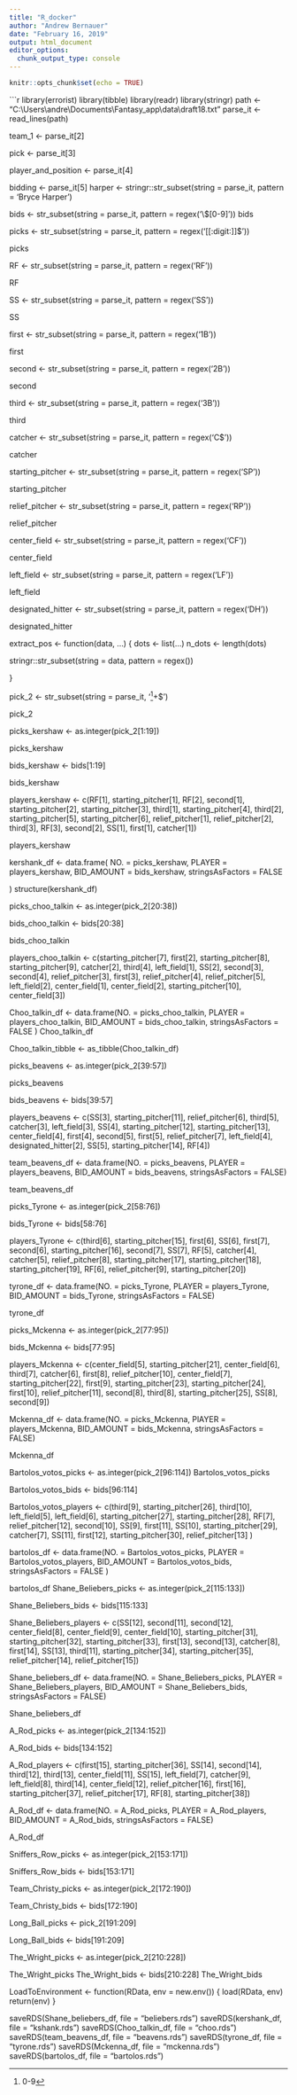 ```yaml
---
title: "R_docker"
author: "Andrew Bernauer"
date: "February 16, 2019"
output: html_document
editor_options: 
  chunk_output_type: console
---
```


```r
knitr::opts_chunk$set(echo = TRUE)
```


```r
library(errorist)
library(tibble)
library(readr)
library(stringr)
path <- "C:\\Users\\andre\\Documents\\Fantasy_app\\data\\draft18.txt"
parse_it <- read_lines(path)

team_1 <- parse_it[2]

pick <- parse_it[3]

player_and_position <- parse_it[4]

bidding <- parse_it[5]
harper <- stringr::str_subset(string = parse_it, pattern = 'Bryce Harper')

bids <- str_subset(string = parse_it, pattern = regex('\\$[0-9]')) 
bids

picks <- str_subset(string = parse_it, pattern = regex('[[:digit:]]$'))

picks

RF <- str_subset(string = parse_it, pattern = regex('RF'))

RF

SS <- str_subset(string = parse_it, pattern = regex('SS'))

SS

first <- str_subset(string = parse_it, pattern = regex('1B')) 

first

second <- str_subset(string = parse_it, pattern = regex('2B'))
 
second

third <- str_subset(string = parse_it, pattern = regex('3B'))

third

catcher <- str_subset(string = parse_it, pattern = regex('C$'))

catcher

starting_pitcher <- str_subset(string = parse_it, pattern = regex('SP'))

starting_pitcher

relief_pitcher <- str_subset(string = parse_it, pattern = regex('RP'))

relief_pitcher

center_field <- str_subset(string = parse_it, pattern = regex('CF'))

center_field

left_field <- str_subset(string = parse_it, pattern = regex('LF'))

left_field 

designated_hitter <- str_subset(string = parse_it, pattern = regex('DH'))

designated_hitter

extract_pos <- function(data, ...) {
  dots <- list(...)
  n_dots <- length(dots)
  
  stringr::str_subset(string = data, pattern = regex())
  
}

pick_2 <- str_subset(string = parse_it, '^[0-9]+$')

pick_2

picks_kershaw <- as.integer(pick_2[1:19])

picks_kershaw 

bids_kershaw <- bids[1:19]

bids_kershaw

players_kershaw <- c(RF[1], starting_pitcher[1], RF[2], second[1], starting_pitcher[2], starting_pitcher[3], third[1], starting_pitcher[4], third[2], starting_pitcher[5], starting_pitcher[6], relief_pitcher[1], relief_pitcher[2], third[3], RF[3], second[2], SS[1], first[1], catcher[1])

players_kershaw


kershank_df <- data.frame( NO. = picks_kershaw,
                              PLAYER = players_kershaw,
                              BID_AMOUNT = bids_kershaw,
                           stringsAsFactors = FALSE
  
)
structure(kershank_df)

picks_choo_talkin <- as.integer(pick_2[20:38])

bids_choo_talkin <- bids[20:38]

bids_choo_talkin

players_choo_talkin <- c(starting_pitcher[7], first[2], starting_pitcher[8], starting_pitcher[9], catcher[2], third[4], left_field[1], SS[2], second[3], second[4], relief_pitcher[3], first[3], relief_pitcher[4], relief_pitcher[5], left_field[2], center_field[1], center_field[2], starting_pitcher[10], center_field[3])

Choo_talkin_df <- data.frame(NO. = picks_choo_talkin,
                             PLAYER = players_choo_talkin, 
                             BID_AMOUNT = bids_choo_talkin,
                             stringsAsFactors = FALSE
                             )
Choo_talkin_df 

Choo_talkin_tibble <- as_tibble(Choo_talkin_df)

picks_beavens <- as.integer(pick_2[39:57])

picks_beavens

bids_beavens <- bids[39:57]

players_beavens <- c(SS[3], starting_pitcher[11], relief_pitcher[6], third[5], catcher[3], left_field[3], SS[4], starting_pitcher[12], starting_pitcher[13], center_field[4], first[4], second[5], first[5], relief_pitcher[7], left_field[4], designated_hitter[2], SS[5], starting_pitcher[14], RF[4])

team_beavens_df <- data.frame(NO. = picks_beavens, 
                              PLAYER = players_beavens, 
                              BID_AMOUNT = bids_beavens,
                              stringsAsFactors = FALSE)

team_beavens_df

picks_Tyrone <- as.integer(pick_2[58:76])

bids_Tyrone <- bids[58:76]

players_Tyrone <- c(third[6], starting_pitcher[15], first[6], SS[6],  first[7], second[6], starting_pitcher[16], second[7], SS[7], RF[5], catcher[4], catcher[5], relief_pitcher[8], starting_pitcher[17], starting_pitcher[18], starting_pitcher[19], RF[6], relief_pitcher[9], starting_pitcher[20])

tyrone_df <- data.frame(NO. = picks_Tyrone, 
                       PLAYER = players_Tyrone,
                       BID_AMOUNT = bids_Tyrone,
                      stringsAsFactors = FALSE)

tyrone_df

picks_Mckenna <- as.integer(pick_2[77:95])

bids_Mckenna <- bids[77:95] 

players_Mckenna <- c(center_field[5], starting_pitcher[21], center_field[6], third[7], catcher[6], first[8], relief_pitcher[10], center_field[7], starting_pitcher[22], first[9], starting_pitcher[23], starting_pitcher[24], first[10], relief_pitcher[11], second[8], third[8], starting_pitcher[25], SS[8], second[9])


Mckenna_df <- data.frame(NO. = picks_Mckenna,
                         PlAYER = players_Mckenna, 
                         BID_AMOUNT = bids_Mckenna, 
                         stringsAsFactors = FALSE)

Mckenna_df

Bartolos_votos_picks <- as.integer(pick_2[96:114])
Bartolos_votos_picks

Bartolos_votos_bids <- bids[96:114]

Bartolos_votos_players <- c(third[9], starting_pitcher[26], third[10], left_field[5], left_field[6], starting_pitcher[27], starting_pitcher[28], RF[7], relief_pitcher[12], second[10], SS[9], first[11], SS[10], starting_pitcher[29], catcher[7], SS[11], first[12], starting_pitcher[30], relief_pitcher[13] )

bartolos_df <- data.frame(NO. = Bartolos_votos_picks,
                          PLAYER = Bartolos_votos_players,
                          BID_AMOUNT = Bartolos_votos_bids,
                          stringsAsFactors = FALSE
                          )

bartolos_df
Shane_Beliebers_picks <- as.integer(pick_2[115:133])

Shane_Beliebers_bids <- bids[115:133]

Shane_Beliebers_players <- c(SS[12], second[11], second[12], center_field[8], center_field[9], center_field[10],   starting_pitcher[31], starting_pitcher[32], starting_pitcher[33], first[13], second[13], catcher[8], first[14], SS[13], third[11], starting_pitcher[34], starting_pitcher[35], relief_pitcher[14], relief_pitcher[15])

Shane_beliebers_df <- data.frame(NO. = Shane_Beliebers_picks,
PLAYER = Shane_Beliebers_players,
BID_AMOUNT = Shane_Beliebers_bids,
stringsAsFactors = FALSE)

Shane_beliebers_df

A_Rod_picks <- as.integer(pick_2[134:152])

A_Rod_bids <- bids[134:152]

A_Rod_players <- c(first[15], starting_pitcher[36], SS[14], second[14], third[12], third[13], center_field[11], SS[15], left_field[7], catcher[9], left_field[8], third[14], center_field[12], relief_pitcher[16], first[16], starting_pitcher[37],  relief_pitcher[17], RF[8], starting_pitcher[38])

A_Rod_df <- data.frame(NO. =  A_Rod_picks,
                       PLAYER = A_Rod_players,
                       BID_AMOUNT = A_Rod_bids,
                       stringsAsFactors = FALSE)

A_Rod_df


Sniffers_Row_picks <- as.integer(pick_2[153:171])

Sniffers_Row_bids <- bids[153:171]

Team_Christy_picks <- as.integer(pick_2[172:190])

Team_Christy_bids <- bids[172:190]

Long_Ball_picks <- pick_2[191:209]


Long_Ball_bids <- bids[191:209]

The_Wright_picks <- as.integer(pick_2[210:228])

The_Wright_picks
The_Wright_bids <- bids[210:228]
The_Wright_bids

LoadToEnvironment <- function(RData, env = new.env()) {
  load(RData, env)
  return(env)
}

saveRDS(Shane_beliebers_df,  file = "beliebers.rds")
saveRDS(kershank_df, file = "kshank.rds")
saveRDS(Choo_talkin_df, file = "choo.rds")
saveRDS(team_beavens_df, file = "beavens.rds")
saveRDS(tyrone_df, file = "tyrone.rds")
saveRDS(Mckenna_df, file = "mckenna.rds")
saveRDS(bartolos_df, file = "bartolos.rds")